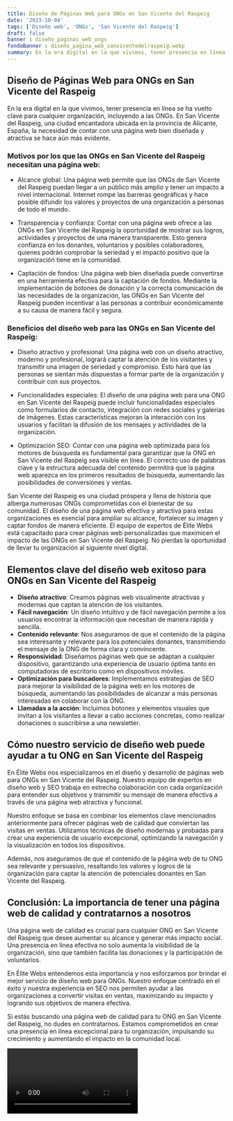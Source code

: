 ```yaml
---
title: Diseño de Páginas Web para ONGs en San Vicente del Raspeig
date: '2023-10-04'
tags: ['Diseño web', 'ONGs', 'San Vicente del Raspeig']
draft: false
banner : diseño_paginas_web_ongs
fondoBanner : diseño_pagina_web_sanvicentedelraspeig.webp
summary: En la era digital en la que vivimos, tener presencia en línea se ha vuelto clave para cualquier organización, incluyendo a las ONGs. En San Vicente del Raspeig, una ciudad encantadora ubicada en la provincia de Alicante, España, la necesidad de contar con una página web bien diseñada y atractiva se hace aún más evidente.
---
```


## Diseño de Páginas Web para ONGs en San Vicente del Raspeig

En la era digital en la que vivimos, tener presencia en línea se ha vuelto clave para cualquier organización, incluyendo a las ONGs. En San Vicente del Raspeig, una ciudad encantadora ubicada en la provincia de Alicante, España, la necesidad de contar con una página web bien diseñada y atractiva se hace aún más evidente.

### Motivos por los que las ONGs en San Vicente del Raspeig necesitan una página web:

- Alcance global: Una página web permite que las ONGs de San Vicente del Raspeig puedan llegar a un público más amplio y tener un impacto a nivel internacional. Internet rompe las barreras geográficas y hace posible difundir los valores y proyectos de una organización a personas de todo el mundo.

- Transparencia y confianza: Contar con una página web ofrece a las ONGs en San Vicente del Raspeig la oportunidad de mostrar sus logros, actividades y proyectos de una manera transparente. Esto genera confianza en los donantes, voluntarios y posibles colaboradores, quienes podrán comprobar la seriedad y el impacto positivo que la organización tiene en la comunidad.

- Captación de fondos: Una página web bien diseñada puede convertirse en una herramienta efectiva para la captación de fondos. Mediante la implementación de botones de donación y la correcta comunicación de las necesidades de la organización, las ONGs en San Vicente del Raspeig pueden incentivar a las personas a contribuir económicamente a su causa de manera fácil y segura.

### Beneficios del diseño web para las ONGs en San Vicente del Raspeig:

- Diseño atractivo y profesional: Una página web con un diseño atractivo, moderno y profesional, logrará captar la atención de los visitantes y transmitir una imagen de seriedad y compromiso. Esto hará que las personas se sientan más dispuestas a formar parte de la organización y contribuir con sus proyectos.

- Funcionalidades especiales: El diseño de una página web para una ONG en San Vicente del Raspeig puede incluir funcionalidades especiales como formularios de contacto, integración con redes sociales y galerías de imágenes. Estas características mejoran la interacción con los usuarios y facilitan la difusión de los mensajes y actividades de la organización.

- Optimización SEO: Contar con una página web optimizada para los motores de búsqueda es fundamental para garantizar que la ONG en San Vicente del Raspeig sea visible en línea. El correcto uso de palabras clave y la estructura adecuada del contenido permitirá que la página web aparezca en los primeros resultados de búsqueda, aumentando las posibilidades de conversiones y ventas.

San Vicente del Raspeig es una ciudad próspera y llena de historia que alberga numerosas ONGs comprometidas con el bienestar de su comunidad. El diseño de una página web efectiva y atractiva para estas organizaciones es esencial para ampliar su alcance, fortalecer su imagen y captar fondos de manera eficiente. El equipo de expertos de Élite Webs está capacitado para crear páginas web personalizadas que maximicen el impacto de las ONGs en San Vicente del Raspeig. No pierdas la oportunidad de llevar tu organización al siguiente nivel digital.

<GifSeo />

<Cta />

## Elementos clave del diseño web exitoso para ONGs en San Vicente del Raspeig

- **Diseño atractivo**: Creamos páginas web visualmente atractivas y modernas que captan la atención de los visitantes.
- **Fácil navegación**: Un diseño intuitivo y de fácil navegación permite a los usuarios encontrar la información que necesitan de manera rápida y sencilla.
- **Contenido relevante**: Nos aseguramos de que el contenido de la página sea interesante y relevante para los potenciales donantes, transmitiendo el mensaje de la ONG de forma clara y convincente.
- **Responsividad**: Diseñamos páginas web que se adaptan a cualquier dispositivo, garantizando una experiencia de usuario óptima tanto en computadoras de escritorio como en dispositivos móviles.
- **Optimización para buscadores**: Implementamos estrategias de SEO para mejorar la visibilidad de la página web en los motores de búsqueda, aumentando las posibilidades de alcanzar a más personas interesadas en colaborar con la ONG.
- **Llamadas a la acción**: Incluimos botones y elementos visuales que invitan a los visitantes a llevar a cabo acciones concretas, como realizar donaciones o suscribirse a una newsletter.

## Cómo nuestro servicio de diseño web puede ayudar a tu ONG en San Vicente del Raspeig

En Élite Webs nos especializamos en el diseño y desarrollo de páginas web para ONGs en San Vicente del Raspeig. Nuestro equipo de expertos en diseño web y SEO trabaja en estrecha colaboración con cada organización para entender sus objetivos y transmitir su mensaje de manera efectiva a través de una página web atractiva y funcional.

Nuestro enfoque se basa en combinar los elementos clave mencionados anteriormente para ofrecer páginas web de calidad que conviertan las visitas en ventas. Utilizamos técnicas de diseño modernas y probadas para crear una experiencia de usuario excepcional, optimizando la navegación y la visualización en todos los dispositivos.

Además, nos aseguramos de que el contenido de la página web de tu ONG sea relevante y persuasivo, resaltando los valores y logros de la organización para captar la atención de potenciales donantes en San Vicente del Raspeig.

## Conclusión: La importancia de tener una página web de calidad y contratarnos a nosotros

Una página web de calidad es crucial para cualquier ONG en San Vicente del Raspeig que desee aumentar su alcance y generar más impacto social. Una presencia en línea efectiva no solo aumenta la visibilidad de la organización, sino que también facilita las donaciones y la participación de voluntarios.

En Élite Webs entendemos esta importancia y nos esforzamos por brindar el mejor servicio de diseño web para ONGs. Nuestro enfoque centrado en el éxito y nuestra experiencia en SEO nos permiten ayudar a las organizaciones a convertir visitas en ventas, maximizando su impacto y logrando sus objetivos de manera efectiva.

Si estás buscando una página web de calidad para tu ONG en San Vicente del Raspeig, no dudes en contratarnos. Estamos comprometidos en crear una presencia en línea excepcional para tu organización, impulsando su crecimiento y aumentando el impacto en la comunidad local.

<Video />

<CtaBot job='ONGs' city='San Vicente del Raspeig'/>

<Gmaps query='San Vicente del Raspeig+españa+maps' />